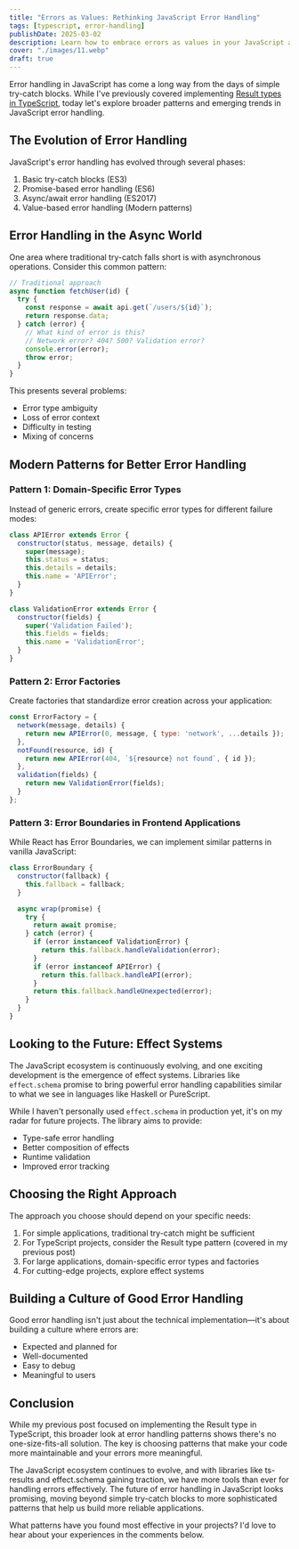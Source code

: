 ```yaml
---
title: "Errors as Values: Rethinking JavaScript Error Handling"
tags: [typescript, error-handling]
publishDate: 2025-03-02
description: Learn how to embrace errors as values in your JavaScript and TypeScript applications. This approach makes error handling explicit and local to where the operation occurs, while also improving type safety and composability.
cover: "./images/11.webp"
draft: true
---
```


Error handling in JavaScript has come a long way from the days of simple try-catch blocks. While I've previously covered implementing [Result types in TypeScript](./06_error_handling_in_typescript), today let's explore broader patterns and emerging trends in JavaScript error handling.

## The Evolution of Error Handling

JavaScript's error handling has evolved through several phases:

1. Basic try-catch blocks (ES3)
2. Promise-based error handling (ES6)
3. Async/await error handling (ES2017)
4. Value-based error handling (Modern patterns)

## Error Handling in the Async World

One area where traditional try-catch falls short is with asynchronous operations. Consider this common pattern:

```javascript
// Traditional approach
async function fetchUser(id) {
  try {
    const response = await api.get(`/users/${id}`);
    return response.data;
  } catch (error) {
    // What kind of error is this?
    // Network error? 404? 500? Validation error?
    console.error(error);
    throw error;
  }
}
```

This presents several problems:

- Error type ambiguity
- Loss of error context
- Difficulty in testing
- Mixing of concerns

## Modern Patterns for Better Error Handling

### Pattern 1: Domain-Specific Error Types

Instead of generic errors, create specific error types for different failure modes:

```javascript
class APIError extends Error {
  constructor(status, message, details) {
    super(message);
    this.status = status;
    this.details = details;
    this.name = 'APIError';
  }
}

class ValidationError extends Error {
  constructor(fields) {
    super('Validation Failed');
    this.fields = fields;
    this.name = 'ValidationError';
  }
}
```

### Pattern 2: Error Factories

Create factories that standardize error creation across your application:

```javascript
const ErrorFactory = {
  network(message, details) {
    return new APIError(0, message, { type: 'network', ...details });
  },
  notFound(resource, id) {
    return new APIError(404, `${resource} not found`, { id });
  },
  validation(fields) {
    return new ValidationError(fields);
  }
};
```

### Pattern 3: Error Boundaries in Frontend Applications

While React has Error Boundaries, we can implement similar patterns in vanilla JavaScript:

```javascript
class ErrorBoundary {
  constructor(fallback) {
    this.fallback = fallback;
  }

  async wrap(promise) {
    try {
      return await promise;
    } catch (error) {
      if (error instanceof ValidationError) {
        return this.fallback.handleValidation(error);
      }
      if (error instanceof APIError) {
        return this.fallback.handleAPI(error);
      }
      return this.fallback.handleUnexpected(error);
    }
  }
}
```

## Looking to the Future: Effect Systems

The JavaScript ecosystem is continuously evolving, and one exciting development is the emergence of effect systems. Libraries like `effect.schema` promise to bring powerful error handling capabilities similar to what we see in languages like Haskell or PureScript.

While I haven't personally used `effect.schema` in production yet, it's on my radar for future projects. The library aims to provide:

- Type-safe error handling
- Better composition of effects
- Runtime validation
- Improved error tracking

## Choosing the Right Approach

The approach you choose should depend on your specific needs:

1. For simple applications, traditional try-catch might be sufficient
2. For TypeScript projects, consider the Result type pattern (covered in my previous post)
3. For large applications, domain-specific error types and factories
4. For cutting-edge projects, explore effect systems

## Building a Culture of Good Error Handling

Good error handling isn't just about the technical implementation—it's about building a culture where errors are:

- Expected and planned for
- Well-documented
- Easy to debug
- Meaningful to users

## Conclusion

While my previous post focused on implementing the Result type in TypeScript, this broader look at error handling patterns shows there's no one-size-fits-all solution. The key is choosing patterns that make your code more maintainable and your errors more meaningful.

The JavaScript ecosystem continues to evolve, and with libraries like ts-results and effect.schema gaining traction, we have more tools than ever for handling errors effectively. The future of error handling in JavaScript looks promising, moving beyond simple try-catch blocks to more sophisticated patterns that help us build more reliable applications.

What patterns have you found most effective in your projects? I'd love to hear about your experiences in the comments below.
